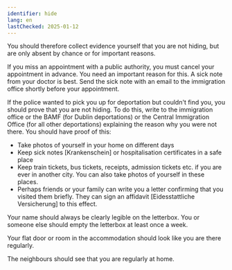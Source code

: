```yaml
---
identifier: hide
lang: en
lastChecked: 2025-01-12
---
```

You should therefore collect evidence yourself that you are not hiding, but are only absent by chance or for important reasons.

If you miss an appointment with a public authority, you must cancel your appointment in advance. You need an important reason for this. A sick note from your doctor is best. Send the sick note with an email to the immigration office shortly before your appointment.

If the police wanted to pick you up for deportation but couldn't find you, you should prove that you are not hiding. To do this, write to the immigration office or the BAMF (for Dublin deportations) or the Central Immigration Office (for all other deportations) explaining the reason why you were not there. You should have proof of this:

- Take photos of yourself in your home on different days
- Keep sick notes \[Krankenschein\] or hospitalisation certificates in a safe place
- Keep train tickets, bus tickets, receipts, admission tickets etc. if you are ever in another city. You can also take photos of yourself in these places.
- Perhaps friends or your family can write you a letter confirming that you visited them briefly. They can sign an affidavit \[Eidesstattliche Versicherung\] to this effect.

Your name should always be clearly legible on the letterbox. You or someone else should empty the letterbox at least once a week.

Your flat door or room in the accommodation should look like you are there regularly.

The neighbours should see that you are regularly at home.
